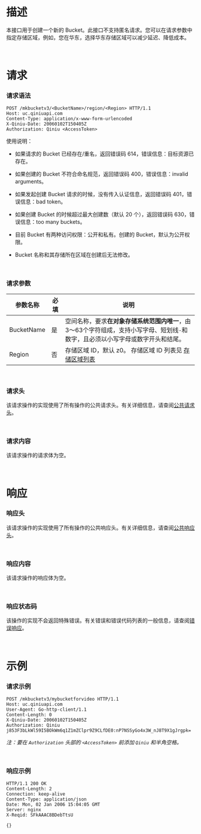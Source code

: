 <a id="mkbucketv3-description"></a>
# **描述** 

本接口用于创建一个新的 Bucket。此接口不支持匿名请求。您可以在请求参数中指定存储区域，例如，您在华东，选择华东存储区域可以减少延迟、降低成本。

<br>

<a id="mkbucketv3-requests"></a>
# **请求**
<a id="mkbucketv3-requests-syntax"></a>

### **请求语法**

```
POST /mkbucketv3/<BucketName>/region/<Region> HTTP/1.1
Host: uc.qiniuapi.com
Content-Type: application/x-www-form-urlencoded
X-Qiniu-Date: 20060102T150405Z
Authorization: Qiniu <AccessToken>
```
使用说明：
* 如果请求的 Bucket 已经存在/重名，返回错误码 614，错误信息：目标资源已存在。

* 如果创建的 Bucket 不符合命名规范，返回错误码 400，错误信息：invalid arguments。

* 如果发起创建 Bucket 请求的时候，没有传入认证信息，返回错误码 401，错误信息：bad token。

* 如果创建 Bucket 的时候超过最大创建数（默认 20 个），返回错误码 630，错误信息：too many buckets。

* 目前 Bucket 有两种访问权限：公开和私有。创建的 Bucket，默认为公开权限。
* Bucket 名称和其存储所在区域在创建后无法修改。

<br>

<a id="mkbucketv3-request-parameters"></a>
### **请求参数**

| 参数名称 | 必填 | 说明 |
| --- | --- | --- |
| BucketName | 是 | 空间名称，要求**在对象存储系统范围内唯一**，由3～63个字符组成，支持小写字母、短划线`-`和数字，且必须以小写字母或数字开头和结尾。|
| Region | 否 |  存储区域 ID，默认 z0。<span id="Null"> 存储区域 ID 列表见 [存储区域列表](/kodo/1671/region-endpoint-fq)</span>|

<br>

<a id="mkbucketv3-request-headers"></a>


### **请求头**
该请求操作的实现使用了所有操作的公共请求头。有关详细信息，请查阅[公共请求头](/kodo/api/3924/common-request-headers)。

<br>

<a id="mkbucketv3-request-elements"></a>
### **请求内容**
该请求操作的请求体为空。

<br>

<a id="mkbucketv3-responses"></a>
# **响应**
<a id="mkbucketv3-request-headers"></a>
### **响应头**
该请求操作的实现使用了所有操作的公共响应头。有关详细信息，请查阅[公共响应头](/kodo/api/3924/common-response-headers)。

<br>

<a id="mkbucketv3-response-elements"></a>
### **响应内容**
该请求操作的响应体为空。

<br>

<a id="mkbucketv3-special-errors"></a>
### **响应状态码**
该操作的实现不会返回特殊错误。有关错误和错误代码列表的一般信息，请查阅[错误响应](/kodo/api/3928/error-responses)。

<br>

<a id="mkbucketv3-examples"></a>
# **示例**
<a id="mkbucketv3-request-examples"></a>

### **请求示例**

```
POST /mkbucketv3/mybucketforvideo HTTP/1.1
Host: uc.qiniuapi.com
User-Agent: Go-http-client/1.1
Content-Length: 0
X-Qiniu-Date: 20060102T150405Z
Authorization: Qiniu j853F3bLkWl59I5BOkWm6q1Z1mZClpr9Z9CLfDE0:nP7NSSyGo4x3W_nJ8T9X1gJrgpk=
```
*注：要在 `Authorization` 头部的 `<AccessToken>` 前添加 `Qiniu` 和半角空格。*

<br>

<a id="mkbucketv3-response-examples"></a>
### **响应示例**
```
HTTP/1.1 200 OK
Content-Length: 2
Connection: keep-alive
Content-Type: application/json
Date: Mon, 02 Jan 2006 15:04:05 GMT
Server: nginx
X-Reqid: SFkAAAC8BDebTtsU

{}
```